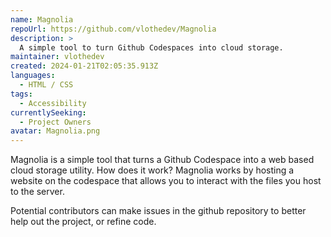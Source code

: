 ```yaml
---
name: Magnolia
repoUrl: https://github.com/vlothedev/Magnolia
description: >
  A simple tool to turn Github Codespaces into cloud storage.
maintainer: vlothedev
created: 2024-01-21T02:05:35.913Z
languages:
  - HTML / CSS
tags:
  - Accessibility
currentlySeeking:
  - Project Owners
avatar: Magnolia.png
---
```


<Overview>

Magnolia is a simple tool that turns a Github Codespace into a web based cloud storage utility. How does it work? Magnolia works by hosting a website on the codespace that allows you to interact with the files you host to the server.

</Overview>

<Contributing>

Potential contributors can make issues in the github repository to better help out the project, or refine code. 

</Contributing>
